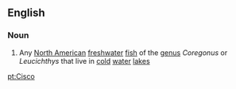 ==English==
===Noun===
{{wikipedia}}
#Any [[North American]] [[freshwater]] [[fish]] of the [[genus]] ''Coregonus'' or ''Leucichthys'' that live in [[cold]] [[water]] [[lake]]s

[[pt:Cisco]]
